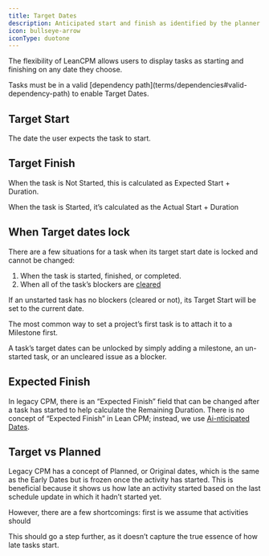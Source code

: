 ```yaml
---
title: Target Dates
description: Anticipated start and finish as identified by the planner or worker
icon: bullseye-arrow
iconType: duotone
---
```

The flexibility of LeanCPM allows users to display tasks as starting and finishing on any date they choose. 

<Callout title="Minimum requirement" type="warn">
Tasks must be in a valid [dependency path](terms/dependencies#valid-dependency-path) to enable Target Dates.

</Callout>

## Target Start

The date the user expects the task to start.

## Target Finish 

When the task is Not Started, this is calculated as Expected Start + Duration.

When the task is Started, it’s calculated as the Actual Start + Duration


## When Target dates lock

There are a few situations for a task when its target start date is locked and cannot be changed:

1. When the task is started, finished, or completed.
2. When all of the task’s blockers are [cleared](/terms/dependencies#cleared-blockers)

<Callout title="No blockers" type="info">
 If an unstarted task has no blockers (cleared or not), its Target Start will be set to the current date. 

The most common way to set a project’s first task is to attach it to a Milestone first. 
</Callout>

A task’s target dates can be unlocked by simply adding a milestone, an un-started task, or an uncleared issue as a blocker.

## Expected Finish

In legacy CPM, there is an “Expected Finish” field that can be changed after a task has started to help calculate the Remaining Duration. There is no concept of “Expected Finish” in Lean CPM; instead, we use [Ai-nticipated Dates](/terms/ainticipated_dates). 

## Target vs Planned

Legacy CPM has a concept of Planned, or Original dates, which is the same as the Early Dates but is frozen once the activity has started. This is beneficial because it shows us how late an activity started based on the last schedule update in which it hadn’t started yet. 

However, there are a few shortcomings: first is we assume that activities should 

This should go a step further, as it doesn’t capture the true essence of how late tasks start.

